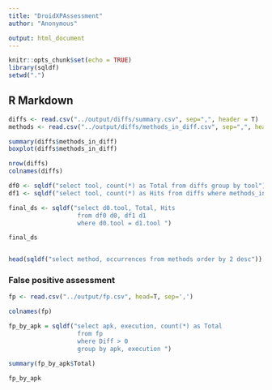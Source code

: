 ```yaml
---
title: "DroidXPAssessment"
author: "Anonymous"

output: html_document
---
```


```r
knitr::opts_chunk$set(echo = TRUE)
library(sqldf)
setwd(".")
```

## R Markdown


```r
diffs <- read.csv("../output/diffs/summary.csv", sep=",", header = T)
methods <- read.csv("../output/diffs/methods_in_diff.csv", sep=",", header=T)

summary(diffs$methods_in_diff)
boxplot(diffs$methods_in_diff)

nrow(diffs)
colnames(diffs)

df0 <- sqldf("select tool, count(*) as Total from diffs group by tool")
df1 <- sqldf("select tool, count(*) as Hits from diffs where methods_in_diff > 0 group by tool")

final_ds <- sqldf("select d0.tool, Total, Hits 
                   from df0 d0, df1 d1
                   where d0.tool = d1.tool ")

final_ds


head(sqldf("select method, occurrences from methods order by 2 desc"))
```

### False positive assessment

```r
fp <- read.csv("../output/fp.csv", head=T, sep=',')

colnames(fp)

fp_by_apk = sqldf("select apk, execution, count(*) as Total
                   from fp
                   where Diff > 0
                   group by apk, execution ")

summary(fp_by_apk$Total)

fp_by_apk
```
